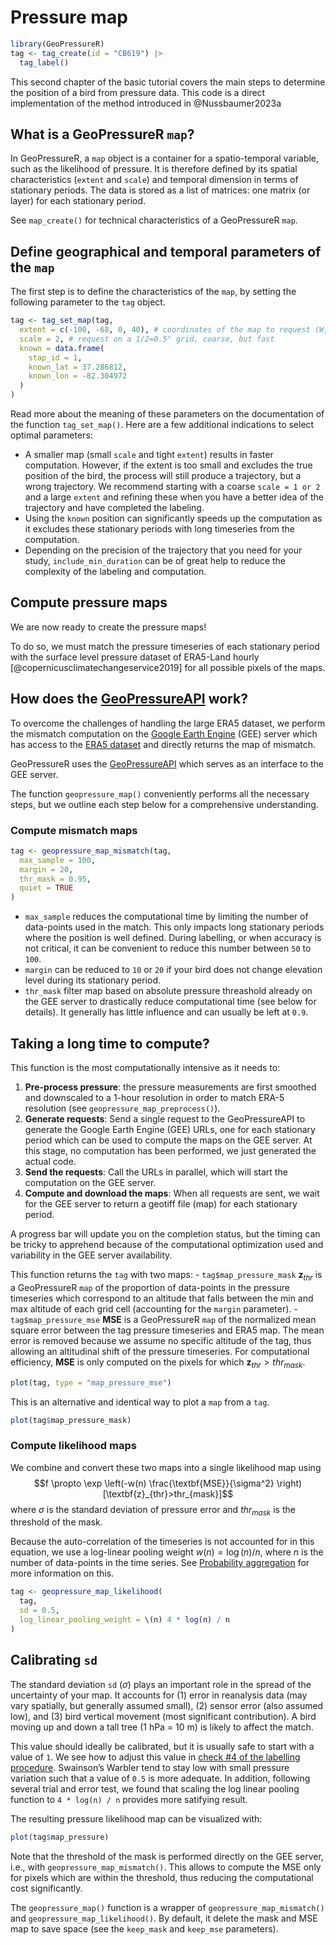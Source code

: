 # Pressure map

```r
library(GeoPressureR)
tag <- tag_create(id = "CB619") |>
  tag_label()
```

This second chapter of the basic tutorial covers the main steps to determine the position of a bird from pressure data. This code is a direct implementation of the method introduced in @Nussbaumer2023a

::: callout-note
## What is a GeoPressureR `map`?

In GeoPressureR, a `map` object is a container for a spatio-temporal variable, such as the likelihood of pressure. It is therefore defined by its spatial characteristics (`extent` and `scale`) and temporal dimension in terms of stationary periods. The data is stored as a list of matrices: one matrix (or layer) for each stationary period.

See `map_create()` for technical characteristics of a GeoPressureR `map`.

:::
## Define geographical and temporal parameters of the `map`

The first step is to define the characteristics of the `map`, by setting the following parameter to the `tag` object.

```r
tag <- tag_set_map(tag,
  extent = c(-100, -68, 0, 40), # coordinates of the map to request (W, E, S, N)
  scale = 2, # request on a 1/2=0.5° grid, coarse, but fast
  known = data.frame(
    stap_id = 1,
    known_lat = 37.286812,
    known_lon = -82.304972
  )
)
```

Read more about the meaning of these parameters on the documentation of the function `tag_set_map()`. Here are a few additional indications to select optimal parameters:

-   A smaller map (small `scale` and tight `extent`) results in faster computation. However, if the extent is too small and excludes the true position of the bird, the process will still produce a trajectory, but a wrong trajectory. We recommend starting with a coarse `scale = 1 or 2` and a large `extent` and refining these when you have a better idea of the trajectory and have completed the labeling.
-   Using the `known` position can significantly speeds up the computation as it excludes these stationary periods with long timeseries from the computation.
-   Depending on the precision of the trajectory that you need for your study, `include_min_duration` can be of great help to reduce the complexity of the labeling and computation.

## Compute pressure maps

We are now ready to create the pressure maps!

To do so, we must match the pressure timeseries of each stationary period with the surface level pressure dataset of ERA5-Land hourly [@copernicusclimatechangeservice2019] for all possible pixels of the maps.

::: callout-warning
## How does the [GeoPressureAPI](https://github.com/Rafnuss/GeoPressureAPI) work?

To overcome the challenges of handling the large ERA5 dataset, we perform the mismatch computation on the <a href="https://developers.google.com/earth-engine/" target="_blank">Google Earth Engine</a> (GEE) server which has access to the <a href="https://developers.google.com/earth-engine/datasets/catalog/ECMWF_ERA5_LAND_HOURLY" target="_blank">ERA5 dataset</a> and directly returns the map of mismatch.

GeoPressureR uses the <a href="https://github.com/Rafnuss/GeoPressureAPI" target="_blank">GeoPressureAPI</a> which serves as an interface to the GEE server.
:::

The function `geopressure_map()` conveniently performs all the necessary steps, but we outline each step below for a comprehensive understanding.

### Compute mismatch maps

```r
tag <- geopressure_map_mismatch(tag,
  max_sample = 100,
  margin = 20,
  thr_mask = 0.95,
  quiet = TRUE
)
```

-   `max_sample` reduces the computational time by limiting the number of data-points used in the match. This only impacts long stationary periods where the position is well defined. During labelling, or when accuracy is not critical, it can be convenient to reduce this number between `50` to `100`.
-   `margin` can be reduced to `10` or `20` if your bird does not change elevation level during its stationary period.
-   `thr_mask` filter map based on absolute pressure threashold already on the GEE server to drastically reduce computational time (see below for details). It generally has little influence and can usually be left at `0.9`.

::: callout-warning
## Taking a long time to compute?

This function is the most computationally intensive as it needs to:

1.  **Pre-process pressure**: the pressure measurements are first smoothed and downscaled to a 1-hour resolution in order to match ERA-5 resolution (see `geopressure_map_preprocess()`).
2.  **Generate requests**: Send a single request to the GeoPressureAPI to generate the Google Earth Engine (GEE) URLs, one for each stationary period which can be used to compute the maps on the GEE server. At this stage, no computation has been performed, we just generated the actual code.
3.  **Send the requests**: Call the URLs in parallel, which will start the computation on the GEE server.
4.  **Compute and download the maps**: When all requests are sent, we wait for the GEE server to return a geotiff file (map) for each stationary period.

A progress bar will update you on the completion status, but the timing can be tricky to apprehend because of the computational optimization used and variability in the GEE server availability.
:::

This function returns the `tag` with two maps: - `tag$map_pressure_mask` $\textbf{z}_{thr}$ is a GeoPressureR `map` of the proportion of data-points in the pressure timeseries which correspond to an altitude that falls between the min and max altitude of each grid cell (accounting for the `margin` parameter). - `tag$map_pressure_mse` $\textbf{MSE}$ is a GeoPressureR `map` of the normalized mean square error between the tag pressure timeseries and ERA5 map. The mean error is removed because we assume no specific altitude of the tag, thus allowing an altitudinal shift of the pressure timeseries. For computational efficiency, $\textbf{MSE}$ is only computed on the pixels for which $\textbf{z}_{thr}>thr_{mask}$.

```r
plot(tag, type = "map_pressure_mse")
```

This is an alternative and identical way to plot a `map` from a `tag`.

```r
plot(tag$map_pressure_mask)
```

### Compute likelihood maps

We combine and convert these two maps into a single likelihood map using $$f \propto \exp \left(-w(n) \frac{\textbf{MSE}}{\sigma^2} \right) [\textbf{z}_{thr}>thr_{mask}]$$ where $\sigma$ is the standard deviation of pressure error and $thr_{mask}$ is the threshold of the mask.

Because the auto-correlation of the timeseries is not accounted for in this equation, we use a log-linear pooling weight $w(n)=\log(n)/n$, where $n$ is the number of data-points in the time series. See [Probability aggregation](probability-aggregation.html#gaussian-likelihood-function) for more information on this.

```r
tag <- geopressure_map_likelihood(
  tag,
  sd = 0.5,
  log_linear_pooling_weight = \(n) 4 * log(n) / n
)
```

::: callout-warning
## Calibrating `sd`

The standard deviation `sd` ($\sigma$) plays an important role in the spread of the uncertainty of your map. It accounts for (1) error in reanalysis data (may vary spatially, but generally assumed small), (2) sensor error (also assumed low), and (3) bird vertical movement (most significant contribution). A bird moving up and down a tall tree (1 hPa = 10 m) is likely to affect the match.

This value should ideally be calibrated, but it is usually safe to start with a value of `1`. We see how to adjust this value in [check #4 of the labelling procedure](https://raphaelnussbaumer.com/GeoPressureManual/labelling-tracks.html#pressurepath-checks). Swainson's Warbler tend to stay low with small pressure variation such that a value of `0.5` is more adequate. In addition, following several trial and error test, we found that scaling the log linear pooling function to `4 * log(n) / n` provides more satifying result.
:::

The resulting pressure likelihood map can be visualized with:

```r
plot(tag$map_pressure)
```

Note that the threshold of the mask is performed directly on the GEE server, i.e., with `geopressure_map_mismatch()`. This allows to compute the MSE only for pixels which are within the threshold, thus reducing the computational cost significantly.

The `geopressure_map()` function is a wrapper of `geopressure_map_mismatch()` and `geopressure_map_likelihood()`. By default, it delete the mask and MSE map to save space (see the `keep_mask` and `keep_mse` parameters).
